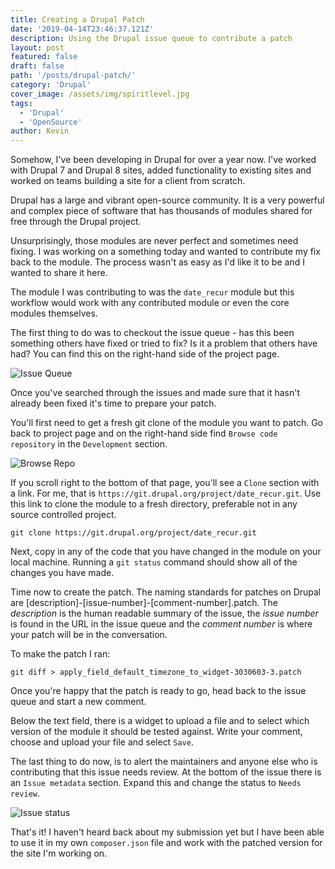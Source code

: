 ```yaml
---
title: Creating a Drupal Patch
date: '2019-04-14T23:46:37.121Z'
description: Using the Drupal issue queue to contribute a patch
layout: post
featured: false
draft: false
path: '/posts/drupal-patch/'
category: 'Drupal'
cover_image: /assets/img/spiritlevel.jpg
tags:
  - 'Drupal'
  - 'OpenSource'
author: Kevin
---
```


Somehow, I've been developing in Drupal for over a year now. I've worked with Drupal 7 and Drupal 8 sites, added functionality to existing sites and worked on teams building a site for a client from scratch.

Drupal has a large and vibrant open-source community. It is a very powerful and complex piece of software that has thousands of modules shared for free through the Drupal project.

Unsurprisingly, those modules are never perfect and sometimes need fixing. I was working on a something today and wanted to contribute my fix back to the module. The process wasn't as easy as I'd like it to be and I wanted to share it here.

The module I was contributing to was the `date_recur` module but this workflow would work with any contributed module or even the core modules themselves.

The first thing to do was to checkout the issue queue - has this been something others have fixed or tried to fix? Is it a problem that others have had? You can find this on the right-hand side of the project page.

![Issue Queue](./issue-queue.png)

Once you've searched through the issues and made sure that it hasn't already been fixed it's time to prepare your patch.

You'll first need to get a fresh git clone of the module you want to patch. Go back to project page and on the right-hand side find `Browse code repository` in the `Development` section.

![Browse Repo](./browse-repo.png)

If you scroll right to the bottom of that page, you'll see a `Clone` section with a link. For me, that is `https://git.drupal.org/project/date_recur.git`. Use this link to clone the module to a fresh directory, preferable not in any source controlled project.

```
git clone https://git.drupal.org/project/date_recur.git
```

Next, copy in any of the code that you have changed in the module on your local machine. Running a `git status` command should show all of the changes you have made.

Time now to create the patch. The naming standards for patches on Drupal are [description]-[issue-number]-[comment-number].patch. The _description_ is the human readable summary of the issue, the _issue number_ is found in the URL in the issue queue and the _comment number_ is where your patch will be in the conversation.

To make the patch I ran:

```
git diff > apply_field_default_timezone_to_widget-3030603-3.patch
```

Once you're happy that the patch is ready to go, head back to the issue queue and start a new comment.

Below the text field, there is a widget to upload a file and to select which version of the module it should be tested against. Write your comment, choose and upload your file and select `Save`.

The last thing to do now, is to alert the maintainers and anyone else who is contributing that this issue needs review. At the bottom of the issue there is an `Issue metadata` section. Expand this and change the status to `Needs review`.

![Issue status](./issue-status.png)

That's it! I haven't heard back about my submission yet but I have been able to use it in my own `composer.json` file and work with the patched version for the site I'm working on.
